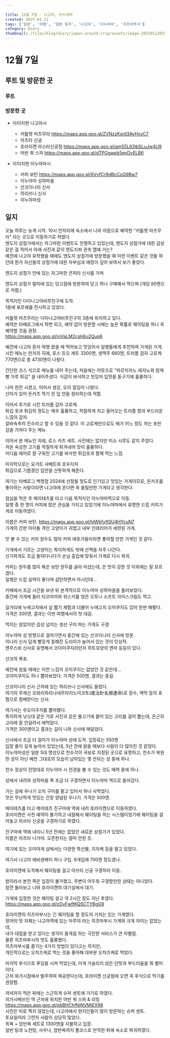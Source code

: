 ```yaml
---  
  
title: 12월 7일 - 나고야, 이누야마  
created: 2025-01-11  
tags: ['일본', '여행', '일본 일주', '나고야', '이누야마', '히츠마부시']  
category: Diary  
thumbnail: /files/blog/diary/japan-around-trip/assets/image-20250112050144385.png  
---  
```

  
  
  
# 12월 7일  
  
## 루트 및 방문한 곳  
  
### 루트  
  
<ImageLoader src="/files/blog/diary/japan-around-trip/assets/image-20250111034356241.png" alt="image-20250111034356241" />  
  
### 방문한 곳  
  
- 아이치현 나고야시  
  - 커틀렛 마츠무라 https://maps.app.goo.gl/ZVNzzKsrd3AvHxyC7  
  - 아츠타 신궁  
  - 호라이켄 아스타신궁점 https://maps.app.goo.gl/am55L63jbSLuJw4U9  
  - 어반 쿼 스파 https://maps.app.goo.gl/dTPGgawb5enDvELB6  
  
- 아이치현 이누야마시  
  - 커피 보탄 https://maps.app.goo.gl/6VvfCr9dBcCoQ9Bw7  
  - 이누야마 성하마을  
  - 산코이나리 신사  
  - 하리쓰나 신사  
  - 이누야마성  
  
## 일지  
  
오늘 하루는 늦게 시작. 10시 언저리에 숙소에서 나와 아점으로 예약한 "커틀렛 마츠무라" 라는 곳으로 이동하기로 하였다.  
엔도지 상점가에서는 자그마한 이벤트도 진행하고 있었는데, 엔도지 상점가에 대한 감상 같은 걸 적어서 아래 사진과 같이 엔도지좌 관측 맵에 거는?  
예전에 나고야 유학했을 때에도 엔도지 상점가에 방문했을 때 이런 이벤트 같은 것들 하던데 뭔가 자신들의 상점가에 대한 자부심과 애정이 깊어 보여서 보기 좋았다.  
  
<ImageLoader src="/files/blog/diary/japan-around-trip/assets/image-20250112034720951.png" alt="image-20250112034720951" />  
  
엔도지 상점가 안에 있는 자그마한 콘피라 신사를 거쳐  
<ImageLoader src="/files/blog/diary/japan-around-trip/assets/image-20250112034926074.png" alt="image-20250112034926074" />  
  
엔도지 상점가 말미에 있는 당고점에 방문하여 당고 하나 구매해서 먹으며 (개당 90엔으로 저렴.)  
  
<ImageLoader src="/files/blog/diary/japan-around-trip/assets/image-20250112035332258.png" alt="image-20250112035332258" />  
  
목적지인 다이나고야비루진구에 도착.  
1층에 포르쉐를 전시하고 있었다.  
  
<ImageLoader src="/files/blog/diary/japan-around-trip/assets/image-20250112035434869.png" alt="image-20250112035434869" />  
  
<ImageLoader src="/files/blog/diary/japan-around-trip/assets/image-20250112035443760.png" alt="image-20250112035443760" />  
  
커틀렛 마츠무라는 다이나고야비루진구의 3층에 위치하고 있다.  
예약은 타베로그에서 하면 되고, 예약 없이 방문할 시에는 높은 확률로 웨이팅을 하니 꼭 예약할 것을 권장.  
https://maps.app.goo.gl/niVaLM2cgh6u2Qup6  
  
예전에 나고야 혼자 여행 왔을 때 먹어보고 맛있어서 일행들에게 추천하여 가게된 가게.  
시킨 메뉴는 런치의 히레, 로스 듀오 세트 3300엔, 생맥주 660엔, 트러플 감자 고로케 770엔으로 총 4730엔이 나왔다.  
  
간단한 코스 식으로 메뉴를 내어 주는데, 처음에는 어뮤즈로 "파르미자노 레자노와 참깨 빵 가루 튀김" 을 내어주셨다. 식감이 바삭하고 맛있어 입맛을 돋구기에 훌륭하다.  
  
<ImageLoader src="/files/blog/diary/japan-around-trip/assets/image-20250112035949073.png" alt="image-20250112035949073" />  
  
나마 한잔 시켰고, 이어서 생강, 오이 절임이 나왔다.  
산미가 있어 돈카츠 먹기 전 입 안을 정리하는데 적합.  
  
<ImageLoader src="/files/blog/diary/japan-around-trip/assets/image-20250112040527252.png" alt="image-20250112040527252" />  
  
이어서 추가로 시킨 트러플 감자 고로케.  
튀김 옷과 튀김의 정도는 매우 훌륭하고, 적절하게 치고 들어오는 트러플 향과 부드러운 느낌의 감자.  
겉바속촉의 진수라고 할 수 있을 것 같다. 이 고로케만으로도 배가 어느 정도 차는 포만감을 가져다 주는 메뉴.  
  
<ImageLoader src="/files/blog/diary/japan-around-trip/assets/image-20250112040839600.png" alt="image-20250112040839600" />  
  
이어서 본 메뉴인 히레, 로스 카츠 세트. 사진에는 없지만 미소 시루도 같지 주었다.  
저온 숙성한 고기를 적절하게 튀겨내어 맛이 훌륭하다.  
미디움 레어로 잘 구워진 고기를 바삭한 튀김옷과 함께 먹는 느낌.  
  
<ImageLoader src="/files/blog/diary/japan-around-trip/assets/image-20250112041044266.png" alt="image-20250112041044266" />  
  
마지막으로는 요거트 샤베트와 호우지차  
튀김으로 기름졌던 입안을 산뜻하게 해준다.  
  
<ImageLoader src="/files/blog/diary/japan-around-trip/assets/image-20250112041259490.png" alt="image-20250112041259490" />  
  
여기는 타베로그 백명점 2024에 선정될 정도로 인기있고 맛있는 가게이므로, 돈카츠를 좋아하는 사람이라면 나고야에 온다면 꼭 들릴만한 가게라고 생각한다.  
  
점심을 먹은 후 메이테츠를 타고 다음 목적지인 이누야마역으로 이동.  
일행 중 한 명이 커피에 많은 관심을 가지고 있었기에 이누야마에서 유명한 드립 커피가게로 이동하였다.  
  
이름은 커피 보탄. https://maps.app.goo.gl/htWkfyftSU4HYcuN7  
가게의 간판 아이돌 격인 고양이가 귀엽고 내부 인테리어가 세련된 가게.  
  
<ImageLoader src="/files/blog/diary/japan-around-trip/assets/image-20250112042038432.png" alt="image-20250112042038432" />  
  
<ImageLoader src="/files/blog/diary/japan-around-trip/assets/image-20250112041917564.png" alt="image-20250112041917564" />  
  
맛 볼 수 있는 커피 원두도 많아 커피 애호가들이라면 좋아할 만한 가게인 것 같다.  
  
<ImageLoader src="/files/blog/diary/japan-around-trip/assets/image-20250112041944151.png" alt="image-20250112041944151" />  
  
가게에서 기르는 고양이는 특이하게도 밖에 산책을 자주 나간다.  
신기하게도 조금 돌아다니다가 손님 출입에 맞춰서 가게로 다시 복귀.  
  
<ImageLoader src="/files/blog/diary/japan-around-trip/assets/image-20250112042055698.png" alt="image-20250112042055698" />  
  
커피는 원두를 많이 볶은 보탄 원두를 골라 마셨는데, 쓴 맛이 강한 것 이외에는 잘 모르겠다.  
일행은 드립 실력이 좋다며 감탄하면서 마시던데...  
  
<ImageLoader src="/files/blog/diary/japan-around-trip/assets/image-20250112042151927.png" alt="image-20250112042151927" />  
  
카페에서 조금 시간을 보낸 뒤 본격적으로 이누야마 성하마을을 둘러보았다.  
중간에 가게에 들러 타코야끼와 위스키를 얹은 오토나 소프트 아이스크림도 먹고.  
  
<ImageLoader src="/files/blog/diary/japan-around-trip/assets/image-20250112042401600.png" alt="image-20250112042401600" />  
  
<ImageLoader src="/files/blog/diary/japan-around-trip/assets/image-20250112042408153.png" alt="image-20250112042408153" />  
  
길거리에 누에고치에서 실 뽑기 체험과 더불어 누에고치 오미쿠지도 있어 한번 해봤다.  
가격은 300엔, 결과는 이번 여행에서의 첫 대길.  
  
<ImageLoader src="/files/blog/diary/japan-around-trip/assets/image-20250112042417508.png" alt="image-20250112042417508" />  
  
먹지는 않았지만 감성 넘치는 생선 구이 파는 가게도 구경  
  
<ImageLoader src="/files/blog/diary/japan-around-trip/assets/image-20250112042621363.png" alt="image-20250112042621363" />  
  
이누야마 성 방향으로 걸어가면서 중간에 있는 산코이나리 신사에 방문.  
이나리 신사 답게 빨갛게 칠해진 도리이가 늘어서 있는 것이 인상적.  
엔무스비 신사로 유명해서 코이미쿠지라던지 하트모양의 엔마 등등이 있다.  
  
<ImageLoader src="/files/blog/diary/japan-around-trip/assets/image-20250112042731876.png" alt="image-20250112042731876" />  
  
산코의 폭포.  
  
<ImageLoader src="/files/blog/diary/japan-around-trip/assets/image-20250112043125568.png" alt="image-20250112043125568" />  
  
예전에 왔을 때에는 이런 느낌의 오미쿠지는 없었던 것 같은데...  
코이미쿠지도 하나 뽑아보았다. 가격은 500엔, 결과는 중길.  
  
<ImageLoader src="/files/blog/diary/japan-around-trip/assets/image-20250112042849511.png" alt="image-20250112042849511" />  
  
<ImageLoader src="/files/blog/diary/japan-around-trip/assets/image-20250112042829587.png" alt="image-20250112042829587" />  
  
산코이나리 신사 근처에 있는 하리쓰나 신사에도 들렀다.  
여기의 주제신 오와리하리나네무라지노미코토(尾治針名根連命)로 장수, 액막 등의 효험으로 참배한다는 신사.  
  
여기서는 우오미쿠지를 뽑아봤다.  
특이하게 낚싯대 같은 거로 사진과 같은 물고기에 붙어 있는 고리를 걸어 뽑는데, 은근히 고리에 잘 안걸려서 애먹었다.  
가격은 300엔이고 결과는 길이 나와 신사에 매달았다.  
  
<ImageLoader src="/files/blog/diary/japan-around-trip/assets/image-20250112043156873.png" alt="image-20250112043156873" />  
  
신사에서 조금 더 걸어가 이누야마 성에 도착. 입장료는 550엔  
입장 줄이 길게 늘어서 있었는데, 5년 전에 왔을 때보다 사람이 더 많아진 것 같았다.  
이누야마성은 일본 5대 명성으로 천수각이 국보로 지정된 곳으로 유명하고, 천수가 복원한 성이 아닌 예전 그대로의 모습이 남아있는 몇 안되는 성 중에 하나.  
  
<ImageLoader src="/files/blog/diary/japan-around-trip/assets/image-20250112044001341.png" alt="image-20250112044001341" />  
  
천수 정상이 전망대로 이누야마 시 전경을 볼 수 있는 것도 매력 중에 하나.  
  
<ImageLoader src="/files/blog/diary/japan-around-trip/assets/image-20250112044536619.png" alt="image-20250112044536619" />  
  
<ImageLoader src="/files/blog/diary/japan-around-trip/assets/image-20250112044555950.png" alt="image-20250112044555950" />  
  
성에서 내려와 성하마을 쪽 조금 더 구경하면서  이누야마 역으로 돌아갔다.  
  
<ImageLoader src="/files/blog/diary/japan-around-trip/assets/image-20250112044630167.png" alt="image-20250112044630167" />  
  
<ImageLoader src="/files/blog/diary/japan-around-trip/assets/image-20250112044714829.png" alt="image-20250112044714829" />  
  
가는 길에 우나기 꼬치 구이를 팔고 있어서 하나 사먹었다.  
맛은 무난하게 맛있는 간장 양념된 우나기. 가격은 500엔.  
  
<ImageLoader src="/files/blog/diary/japan-around-trip/assets/image-20250112044725764.png" alt="image-20250112044725764" />  
  
<ImageLoader src="/files/blog/diary/japan-around-trip/assets/image-20250112044922984.png" alt="image-20250112044922984" />  
  
메이테츠를 타고 메이테츠 진구마에 역에 내려 호라이켄으로 이동하였다.  
호라이켄은 사전 예약이 불가하고 내점해서 웨이팅을 하는 시스템이었기에 웨이팅을 걸어놓고 아쓰타 신궁을 구경하기로 하였다.  
  
진구마에 역에 내리니 5년 전에는 없었던 새로운 상점가가 있었다.  
이름은 아츠타 나가야. 오픈한지는 얼마 안된 듯.  
  
<ImageLoader src="/files/blog/diary/japan-around-trip/assets/image-20250112045408870.png" alt="image-20250112045408870" />  
  
<ImageLoader src="/files/blog/diary/japan-around-trip/assets/image-20250112045431247.png" alt="image-20250112045431247" />  
  
여기에 있는 오미야게 샵에서는 다양한 특산물, 지자케 등을 팔고 있었다.  
<ImageLoader src="/files/blog/diary/japan-around-trip/assets/image-20250112045627446.png" alt="image-20250112045627446" />  
  
여기서 나고야 에비센베이 하나 구입. 6개입에 700엔 정도였나.  
  
<ImageLoader src="/files/blog/diary/japan-around-trip/assets/image-20250112045700910.png" alt="image-20250112045700910" />  
  
호라이켄에 도착해서 웨이팅을 걸고 아쓰타 신궁 구경하러 이동.  
  
<ImageLoader src="/files/blog/diary/japan-around-trip/assets/image-20250112045528590.png" alt="image-20250112045528590" />  
  
밤이라서 본전 쪽은 입장이 불가했고, 주변이 어두워 구경할만한 상태는 아니었다.  
잠깐 둘러보고 나와 호라이켄의 대기실에서 대기.  
  
<ImageLoader src="/files/blog/diary/japan-around-trip/assets/image-20250112050008824.png" alt="image-20250112050008824" />  
  
가게에 입장한 것은 웨이팅 걸고 약 2시간 정도 지난 후였다.  
https://maps.app.goo.gl/zDvFwftKQSCTYBgG9  
  
호라이켄의 히츠마부시는 긴 웨이팅을 할 정도의 가치는 있는 가게였다.  
장어의 맛 자체는 나고야역에 있는 마루야 라는 히츠마부시 가게와 크게 차이는 없었는데,  
내가 대접을 받고 있다는 생각이 들게끔 하는 극진한 서비스가 큰 차별점.  
물론 히츠마부시의 맛도 훌륭했다.  
히츠마부시를 즐기는 4가지 방법이 있다고는 하지만,  
개인적으로는 오챠즈케로 먹는 것을 좋아해 대부분 오챠즈케로 먹었다.  
  
마지막 후식으로 푸딩을 시켜 먹었는데, 이게 거슬리지 않은 단맛과 부드러움을 줘 별미이다.  
근처 와가시점에서 발주하여 제공한다는데, 호라이켄 신궁점에 오면 꼭 후식으로 먹기를 권장함.  
  
<ImageLoader src="/files/blog/diary/japan-around-trip/assets/image-20250112050144385.png" alt="image-20250112050144385" />  
  
<ImageLoader src="/files/blog/diary/japan-around-trip/assets/image-20250112050156237.png" alt="image-20250112050156237" />  
  
<ImageLoader src="/files/blog/diary/japan-around-trip/assets/image-20250112050213596.png" alt="image-20250112050213596" />  
  
저녁까지 먹은 뒤에는 스근하게 슈퍼 센토에 가기로 하였다.  
히가시베쓰인 역 근처에 위치한 어반 쿼 스파 & 리빙 https://maps.app.goo.gl/pbBHChfNjNVMiEX98  
사진은 따로 찍지 않았는데, 나고야에서 현지인들이 많이 방문하는 슈퍼 센토.  
토요일이라 그런지 사람이 상당히 많았다.  
목욕 + 암반욕 세트로 1300엔을 지불하고 입장.  
일반 탕과 노천탕, 사우나, 암반욕까지 풀코스로 만끽한 뒤에 숙소로 복귀하였다.  
  